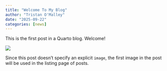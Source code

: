 ```yaml
---
title: "Welcome To My Blog"
author: "Tristan O'Malley"
date: "2025-09-22"
categories: [news]
---
```


This is the first post in a Quarto blog. Welcome!

![](thumbnail.jpg)

Since this post doesn't specify an explicit `image`, the first image in the post will be used in the listing page of posts.
